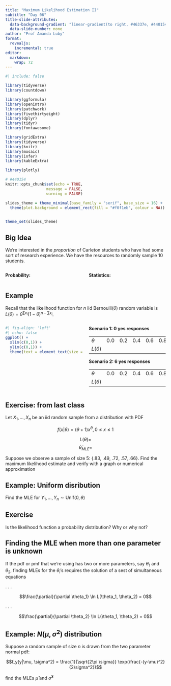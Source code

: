```yaml
---
title: "Maximum Likelihood Estimation II"
subtitle: "Day 06"
title-slide-attributes:
  data-background-gradient: "linear-gradient(to right, #46337e, #440154)"
  data-slide-number: none
author: "Prof Amanda Luby"
format: 
  revealjs:
    incremental: true
editor: 
  markdown: 
    wrap: 72
---
```


```r
#| include: false

library(tidyverse)
library(countdown)

library(ggformula)
library(openintro)
library(patchwork)
library(fivethirtyeight)
library(dplyr)
library(tidyr)
library(fontawesome)

library(gridExtra)
library(tidyverse)
library(knitr)
library(mosaic)
library(infer)
library(kableExtra)

library(plotly)

# #440154
knitr::opts_chunk$set(echo = TRUE,
                  message = FALSE,
                  warning = FALSE)

slides_theme = theme_minimal(base_family = "serif", base_size = 16) +
  theme(plot.background = element_rect(fill = "#f0f1eb", colour = NA))
  

theme_set(slides_theme)
```

## Big Idea

We're interested in the *proportion* of Carleton students who have had
some sort of research experience. We have the resources to randomly
sample 10 students.

::::: columns
::: {.column width="50%"}
**Probability:**
:::

::: {.column width="50%"}
**Statistics:**
:::
:::::

## Example

Recall that the likelihood function for $n$ iid Bernoulli($\theta$)
random variable is
$L(\theta) = \theta^{\sum x_i} (1-\theta)^{n - \sum x_i}$.

::::: columns
::: {.column width="50%"}
```r
#| fig-align: 'left'
#| echo: false
ggplot() + 
  xlim(c(0,1)) + 
  ylim(c(0,1)) +
  theme(text = element_text(size = 24))
```
:::

::: {.column width="50%"}
**Scenario 1: 0 yes responses**

|             |     |     |     |     |     |     |
|-------------|-----|-----|-----|-----|-----|-----|
| $\theta$    | 0.0   | 0.2  | 0.4  | 0.6  | 0.8  | 1.0   |
| $L(\theta)$ |     |     |     |     |     |     |

**Scenario 2: 6 yes responses**

|             |     |     |     |     |     |     |
|-------------|-----|-----|-----|-----|-----|-----|
| $\theta$    | 0.0   | 0.2  | 0.4  | 0.6  | 0.8  | 1.0   |
| $L(\theta)$ |     |     |     |     |     |     |

:::
:::::

## Exercise: from last class

Let $X_1, ..., X_n$ be an iid random sample from a distribution with PDF 

$$f(x|\theta)= (\theta + 1)x^\theta, 0 \le x \le 1$$

$$L(\theta) =$$
$$\hat\theta_{MLE}=$$

Suppose we observe a sample of size 5: {.83, .49, .72, .57, .66}. Find the maximum likelihood estimate and verify with a graph or numerical approximation

\vspace{3in}

## Example: Uniform disribution

Find the MLE for $Y_1, ..., Y_n \sim \text{Unif}(0, \theta)$

## Exercise

Is the likelihood function a probability distribution? Why or why not?

## Finding the MLE when more than one parameter is unknown

If the pdf or pmf that we're using has two or more parameters, say $\theta_1$ and $\theta_2$, finding MLEs for the $\theta_i$'s requires the solution of a sest of simultaneous equations

. . . 

$$\frac{\partial}{\partial \theta_1} \ln L(\theta_1, \theta_2) = 0$$

. . . 

$$\frac{\partial}{\partial \theta_2} \ln L(\theta_1, \theta_2) = 0$$

## Example: $N(\mu, \sigma^2)$ distribution

Suppose a random sample of size $n$ is drawn from the two parameter normal pdf:

$$f_y(y|\mu, \sigma^2) = \frac{1}{\sqrt{2\pi \sigma}} \exp(\frac{-(y-\mu)^2}{2\sigma^2})$$

find the MLEs $\hat{\mu}$ and $\hat\sigma^2$
